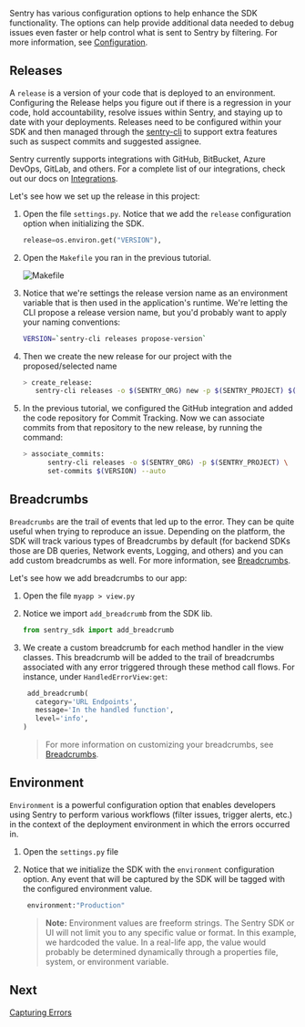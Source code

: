 Sentry has various configuration options to help enhance the SDK functionality. The options can help provide additional data needed to debug issues even faster or help control what is sent to Sentry by filtering. For more information, see [Configuration](/error-reporting/configuration/?platform=python).

## Releases

A `release` is a version of your code that is deployed to an environment. Configuring the Release helps you figure out if there is a regression in your code, hold accountability, resolve issues within Sentry, and staying up to date with your deployments. Releases need to be configured within your SDK and then managed through the [sentry-cli](/cli/) to support extra features such as suspect commits and suggested assignee.

Sentry currently supports integrations with GitHub, BitBucket, Azure DevOps, GitLab, and others. For a complete list of our integrations, check out our docs on [Integrations](/product/integrations/).

Let's see how we set up the release in this project:

1. Open the file `settings.py`. Notice that we add the `release` configuration option when initializing the SDK.

   ```python
   release=os.environ.get("VERSION"),
   ```

2. Open the `Makefile` you ran in the previous tutorial.

   ![Makefile](makefile.png)

3. Notice that we're settings the release version name as an environment variable that is then used in the application's runtime. We're letting the CLI propose a release version name, but you'd probably want to apply your naming conventions:

   ```bash
   VERSION=`sentry-cli releases propose-version`
   ```

4. Then we create the new release for our project with the proposed/selected name

   ```bash
   > create_release:
      sentry-cli releases -o $(SENTRY_ORG) new -p $(SENTRY_PROJECT) $(VERSION)
   ```

5. In the previous tutorial, we configured the GitHub integration and added the code repository for Commit Tracking. Now we can associate commits from that repository to the new release, by running the command:

   ```bash
   > associate_commits:
         sentry-cli releases -o $(SENTRY_ORG) -p $(SENTRY_PROJECT) \
         set-commits $(VERSION) --auto
   ```

## Breadcrumbs

`Breadcrumbs` are the trail of events that led up to the error. They can be quite useful when trying to reproduce an issue. Depending on the platform, the SDK will track various types of Breadcrumbs by default (for backend SDKs those are DB queries, Network events, Logging, and others) and you can add custom breadcrumbs as well. For more information, see [Breadcrumbs](/enriching-error-data/breadcrumbs/?platform=python).

Let's see how we add breadcrumbs to our app:

1. Open the file `myapp > view.py`

2. Notice we import `add_breadcrumb` from the SDK lib.

   ```python
   from sentry_sdk import add_breadcrumb
   ```

3. We create a custom breadcrumb for each method handler in the view classes. This breadcrumb will be added to the trail of breadcrumbs associated with any error triggered through these method call flows. For instance, under `HandledErrorView:get`:

   ```python
    add_breadcrumb(
      category='URL Endpoints',
      message='In the handled function',
      level='info',
   )
   ```

   > For more information on customizing your breadcrumbs, see [Breadcrumbs](/enriching-error-data/breadcrumbs/?platform=python).

## Environment

`Environment` is a powerful configuration option that enables developers using Sentry to perform various workflows (filter issues, trigger alerts, etc.) in the context of the deployment environment in which the errors occurred in.

1. Open the `settings.py` file

2. Notice that we initialize the SDK with the `environment` configuration option. Any event that will be captured by the SDK will be tagged with the configured environment value.

   ```python
    environment:"Production"
   ```

   > **Note:** Environment values are freeform strings. The Sentry SDK or UI will not limit you to any specific value or format. In this example, we hardcoded the value. In a real-life app, the value would probably be determined dynamically through a properties file, system, or environment variable.

## Next

[Capturing Errors](/guides/integrate-backend/capturing-errors/)
